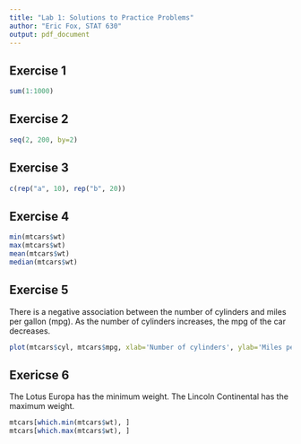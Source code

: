 ```yaml
---
title: "Lab 1: Solutions to Practice Problems"
author: "Eric Fox, STAT 630"
output: pdf_document
---
```


## Exercise 1
```r
sum(1:1000)
```

## Exercise 2
```r
seq(2, 200, by=2)
```

## Exercise 3
```r
c(rep("a", 10), rep("b", 20))
```

## Exercise 4
```r
min(mtcars$wt)
max(mtcars$wt)
mean(mtcars$wt)
median(mtcars$wt)
```
\newpage

## Exercise 5
There is a negative association between the number of cylinders and miles per gallon (mpg).  As the number of cylinders increases, the mpg of the car decreases.
```r
plot(mtcars$cyl, mtcars$mpg, xlab='Number of cylinders', ylab='Miles per gallon')
```

## Exericse 6
The Lotus Europa has the minimum weight.  The Lincoln Continental has the maximum weight.
```r
mtcars[which.min(mtcars$wt), ]
mtcars[which.max(mtcars$wt), ]
```



